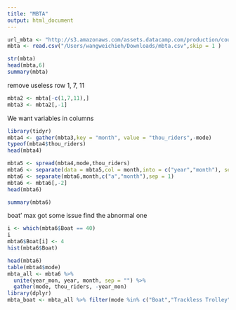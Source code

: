 ```yaml
---
title: "MBTA"
output: html_document
---
```


```r
url_mbta <- "http://s3.amazonaws.com/assets.datacamp.com/production/course_1294/datasets/mbta.xlsx"
mbta <- read.csv("/Users/wangweichieh/Downloads/mbta.csv",skip = 1 )

```

```r
str(mbta)
head(mbta,6)
summary(mbta)
```

remove useless row 1, 7, 11
```r
mbta2 <- mbta[-c(1,7,11),]
mbta3 <- mbta2[,-1]
```
We want variables in columns
```r
library(tidyr)
mbta4 <- gather(mbta3,key = "month", value = "thou_riders",-mode)
typeof(mbta4$thou_riders)
head(mbta4)
```
```r
mbta5 <- spread(mbta4,mode,thou_riders)
mbta6 <- separate(data = mbta5,col = month,into = c("year","month"), sep = 5)
mbta6 <- separate(mbta6,month,c("a","month"),sep = 1)
mbta6 <- mbta6[,-2]
head(mbta6)
```

```r
summary(mbta6)
```
boat' max got some issue
find the abnormal one
```r
i <- which(mbta6$Boat == 40)
i
mbta6$Boat[i] <- 4
hist(mbta6$Boat)
```
```r
head(mbta6)
table(mbta4$mode)
mbta_all <- mbta6 %>%
  unite(year_mon, year, month, sep = "") %>%
  gather(mode, thou_riders, -year_mon)
library(dplyr)
mbta_boat <- mbta_all %>% filter(mode %in% c("Boat","Trackless Trolley"))
```


